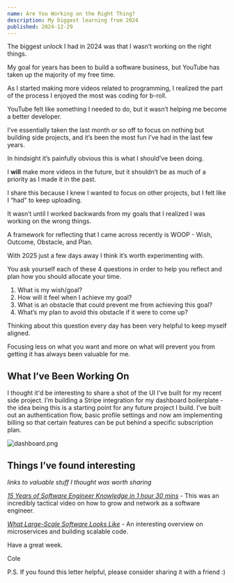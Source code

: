 ```yaml
---
name: Are You Working on the Right Thing?
description: My biggest learning from 2024
published: 2024-12-29
---
```


The biggest unlock I had in 2024 was that I wasn’t working on the right things.

My goal for years has been to build a software business, but YouTube has taken up the majority of my free time.

As I started making more videos related to programming, I realized the part of the process I enjoyed the most was coding for b-roll.

YouTube felt like something I needed to do, but it wasn’t helping me become a better developer.

I’ve essentially taken the last month or so off to focus on nothing but building side projects, and it’s been the most fun I’ve had in the last few years.

In hindsight it’s painfully obvious this is what I should’ve been doing.

I **will** make more videos in the future, but it shouldn’t be as much of a priority as I made it in the past.

I share this because I knew I wanted to focus on other projects, but I felt like I “had” to keep uploading.

It wasn’t until I worked backwards from my goals that I realized I was working on the wrong things.

A framework for reflecting that I came across recently is WOOP - Wish, Outcome, Obstacle, and Plan.

With 2025 just a few days away I think it’s worth experimenting with.

You ask yourself each of these 4 questions in order to help you reflect and plan how you should allocate your time.

1. What is my wish/goal?
2. How will it feel when I achieve my goal?
3. What is an obstacle that could prevent me from achieving this goal?
4. What’s my plan to avoid this obstacle if it were to come up?

Thinking about this question every day has been very helpful to keep myself aligned.

Focusing less on what you want and more on what will prevent you from getting it has always been valuable for me.

## What I’ve Been Working On

I thought it'd be interesting to share a shot of the UI I’ve built for my recent side project. I’m building a Stripe integration for my dashboard boilerplate - the idea being this is a starting point for any future project I build. I’ve built out an authentication flow, basic profile settings and now am implementing billing so that certain features can be put behind a specific subscription plan.

![dashboard.png](https://assets.colecaccamise.com/letters/are-you-working-on-the-right-thing/dashboard.png)

## Things I’ve found interesting

_links to valuable stuff I thought was worth sharing_

[_15 Years of Software Engineer Knowledge in 1 hour 30 mins_](https://www.youtube.com/watch?v=PJPFLHw8lKI) - This was an incredibly tactical video on how to grow and network as a software engineer.

[_What Large-Scale Software Looks Like_](https://www.youtube.com/watch?v=aHZz_6NhQkQ) - An interesting overview on microservices and building scalable code.

Have a great week.

Cole

P.S. If you found this letter helpful, please consider sharing it with a friend :)
